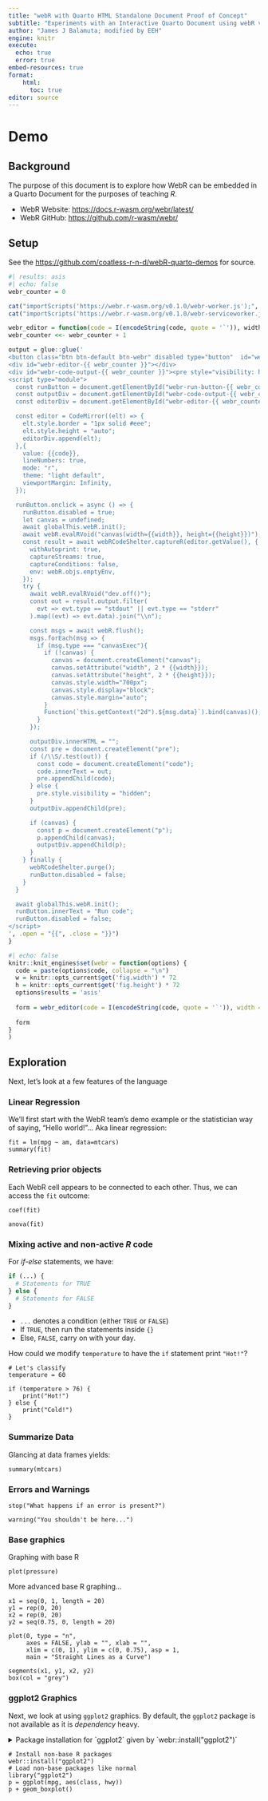 ```yaml
---
title: "webR with Quarto HTML Standalone Document Proof of Concept"
subtitle: "Experiments with an Interactive Quarto Document using webR v0.1.0"
author: "James J Balamuta; modified by EEH"
engine: knitr
execute:
  echo: true
  error: true
embed-resources: true
format:
    html: 
      toc: true
editor: source
---
```


# Demo

## Background

The purpose of this document is to explore how WebR can be embedded in a 
Quarto Document for the purposes of teaching _R_. 

- WebR Website: <https://docs.r-wasm.org/webr/latest/>
- WebR GitHub: <https://github.com/r-wasm/webr/>

## Setup 

See the <https://github.com/coatless-r-n-d/webR-quarto-demos> for source.

```{=html}
<link rel="stylesheet" href="https://cdnjs.cloudflare.com/ajax/libs/codemirror/6.65.7/codemirror.min.css">
<style>
  .CodeMirror pre {
    background-color: unset !important;
  }
  .btn-webr {
    background-color: #EEEEEE;
    border-bottom-left-radius: 0;
    border-bottom-right-radius: 0;
  }
</style>
<script src="https://cdnjs.cloudflare.com/ajax/libs/codemirror/6.65.7/codemirror.min.js"></script>
<script src="https://cdnjs.cloudflare.com/ajax/libs/codemirror/6.65.7/mode/r/r.js"></script>
<script type="module">
  import { WebR } from "https://webr.r-wasm.org/v0.1.0/webr.mjs";
  globalThis.webR = new WebR({
    SW_URL: "/"
  });
  await globalThis.webR.init();
  globalThis.webRCodeShelter = await new globalThis.webR.Shelter();
  document.querySelectorAll(".btn-webr").forEach((btn) => {
    btn.innerText = "Run code";
    btn.disabled = false;
  });
</script>
```

```r
#| results: asis
#| echo: false
webr_counter = 0

cat("importScripts('https://webr.r-wasm.org/v0.1.0/webr-worker.js');", file = "webr-worker.js")
cat("importScripts('https://webr.r-wasm.org/v0.1.0/webr-serviceworker.js');", file = "webr-serviceworker.js")

webr_editor = function(code = I(encodeString(code, quote = '`')), width, height) { 
webr_counter <<- webr_counter + 1

output = glue::glue('
<button class="btn btn-default btn-webr" disabled type="button"  id="webr-run-button-{{ webr_counter }}">Loading webR...</button>
<div id="webr-editor-{{ webr_counter }}"></div>
<div id="webr-code-output-{{ webr_counter }}"><pre style="visibility: hidden"></pre></div>
<script type="module">
  const runButton = document.getElementById("webr-run-button-{{ webr_counter }}");
  const outputDiv = document.getElementById("webr-code-output-{{ webr_counter }}");
  const editorDiv = document.getElementById("webr-editor-{{ webr_counter }}");

  const editor = CodeMirror((elt) => {
    elt.style.border = "1px solid #eee";
    elt.style.height = "auto";
    editorDiv.append(elt);
  },{
    value: {{code}},
    lineNumbers: true,
    mode: "r",
    theme: "light default",
    viewportMargin: Infinity,
  });

  runButton.onclick = async () => {
    runButton.disabled = true;
    let canvas = undefined;
    await globalThis.webR.init();
    await webR.evalRVoid("canvas(width={{width}}, height={{height}})");
    const result = await webRCodeShelter.captureR(editor.getValue(), {
      withAutoprint: true,
      captureStreams: true,
      captureConditions: false,
      env: webR.objs.emptyEnv,
    });
    try {
      await webR.evalRVoid("dev.off()");
      const out = result.output.filter(
        evt => evt.type == "stdout" || evt.type == "stderr"
      ).map((evt) => evt.data).join("\\n");

      const msgs = await webR.flush();
      msgs.forEach(msg => {
        if (msg.type === "canvasExec"){
          if (!canvas) {
            canvas = document.createElement("canvas");
            canvas.setAttribute("width", 2 * {{width}});
            canvas.setAttribute("height", 2 * {{height}});
            canvas.style.width="700px";
            canvas.style.display="block";
            canvas.style.margin="auto";
          }
          Function(`this.getContext("2d").${msg.data}`).bind(canvas)();
        }
      });

      outputDiv.innerHTML = "";
      const pre = document.createElement("pre");
      if (/\\S/.test(out)) {
        const code = document.createElement("code");
        code.innerText = out;
        pre.appendChild(code);
      } else {
        pre.style.visibility = "hidden";
      }
      outputDiv.appendChild(pre);

      if (canvas) {
        const p = document.createElement("p");
        p.appendChild(canvas);
        outputDiv.appendChild(p);
      }
    } finally {
      webRCodeShelter.purge();
      runButton.disabled = false;
    }
  }

  await globalThis.webR.init();
  runButton.innerText = "Run code";
  runButton.disabled = false;
</script>
', .open = "{{", .close = "}}")
}
```

```r
#| echo: false
knitr::knit_engines$set(webr = function(options) {
  code = paste(options$code, collapse = "\n")
  w = knitr::opts_current$get('fig.width') * 72
  h = knitr::opts_current$get('fig.height') * 72
  options$results = 'asis'
  
  form = webr_editor(code = I(encodeString(code, quote = '`')), width = w, height = h)
  
  form
}
)
```

## Exploration

Next, let's look at a few features of the language

### Linear Regression

We'll first start with the WebR team's demo example or the statistician way of
saying, "Hello world!"... Aka linear regression:

```webr
fit = lm(mpg ~ am, data=mtcars)
summary(fit)
```

### Retrieving prior objects

Each WebR cell appears to be connected to each other. Thus, we can access the
`fit` outcome:

```webr
coef(fit)
```

```webr
anova(fit)
```

### Mixing active and non-active _R_ code

For _if-else_ statements, we have:

```r
if (...) {
  # Statements for TRUE
} else {
  # Statements for FALSE
}
```

- `...` denotes a condition (either `TRUE` or `FALSE`)
- If `TRUE`, then run the statements inside `{}`
- Else, `FALSE`, carry on with your day. 

How could we modify `temperature` to have the `if` statement print `"Hot!"`? 

```webr
# Let's classify 
temperature = 60

if (temperature > 76) {
    print("Hot!")
} else {
    print("Cold!")
}
```


### Summarize Data

Glancing at data frames yields: 

```webr
summary(mtcars)
```

### Errors and Warnings


```webr
stop("What happens if an error is present?")
```

```webr
warning("You shouldn't be here...")
```


### Base graphics

Graphing with base R 

```webr
plot(pressure)
```

More advanced base R graphing... 

```webr
x1 = seq(0, 1, length = 20)
y1 = rep(0, 20)
x2 = rep(0, 20)
y2 = seq(0.75, 0, length = 20)

plot(0, type = "n",
     axes = FALSE, ylab = "", xlab = "", 
     xlim = c(0, 1), ylim = c(0, 0.75), asp = 1,
     main = "Straight Lines as a Curve")

segments(x1, y1, x2, y2)
box(col = "grey")
```

### ggplot2 Graphics

Next, we look at using `ggplot2` graphics. By default, the `ggplot2` package
is not available as it is _dependency_ heavy. 

```{=html}
<details>
<summary>
Package installation for `ggplot2` given by `webr::install("ggplot2")`
</summary>
Downloading webR package: cli
Downloading webR package: glue
Downloading webR package: gtable
Downloading webR package: isoband
Downloading webR package: rlang
Downloading webR package: lifecycle
Downloading webR package: MASS
Downloading webR package: lattice
Downloading webR package: nlme
Downloading webR package: Matrix
Downloading webR package: mgcv
Downloading webR package: farver
Downloading webR package: labeling
Downloading webR package: colorspace
Downloading webR package: munsell
Downloading webR package: R6
Downloading webR package: RColorBrewer
Downloading webR package: viridisLite
Downloading webR package: scales
Downloading webR package: fansi
Downloading webR package: magrittr
Downloading webR package: utf8
Downloading webR package: vctrs
Downloading webR package: pillar
Downloading webR package: pkgconfig
Downloading webR package: tibble
Downloading webR package: withr
Downloading webR package: ggplot2
</details>
```

```webr
# Install non-base R packages
webr::install("ggplot2")
# Load non-base packages like normal
library("ggplot2")
p = ggplot(mpg, aes(class, hwy))
p + geom_boxplot()
```



